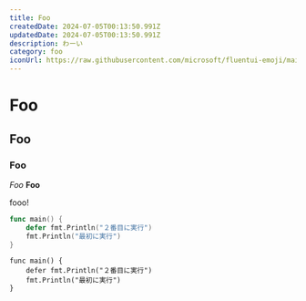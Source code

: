 ```yaml
---
title: Foo
createdDate: 2024-07-05T00:13:50.991Z
updatedDate: 2024-07-05T00:13:50.991Z
description: わーい
category: foo
iconUrl: https://raw.githubusercontent.com/microsoft/fluentui-emoji/main/assets/Cyclone/Flat/cyclone_flat.svg
---
```



# Foo 

## Foo

### Foo

*Foo*
**Foo**


fooo!

```go showLineNumbers title="defer.go" /defer/#s
func main() {
	defer fmt.Println("２番目に実行")
	fmt.Println("最初に実行")
}
```

```
func main() {
	defer fmt.Println("２番目に実行")
	fmt.Println("最初に実行")
}
```